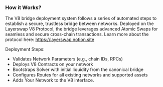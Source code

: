 ### How it Works?

The V8 bridge deployment system follows a series of automated steps to establish a secure, trustless bridge between networks. Deployed on the Layerswap V8 Protocol, the bridge leverages advanced Atomic Swaps for seamless and secure cross-chain transactions. Learn more about the protocol here: https://layerswap.notion.site

Deployment Steps:

- Validates Network Parameters (e.g., chain IDs, RPCs)
- Deploys V8 Contracts on your network
- Bootstraps Solver with initial liquidity from the canonical bridge
- Configures Routes for all existing networks and supported assets
- Adds Your Network to the V8 interface.
